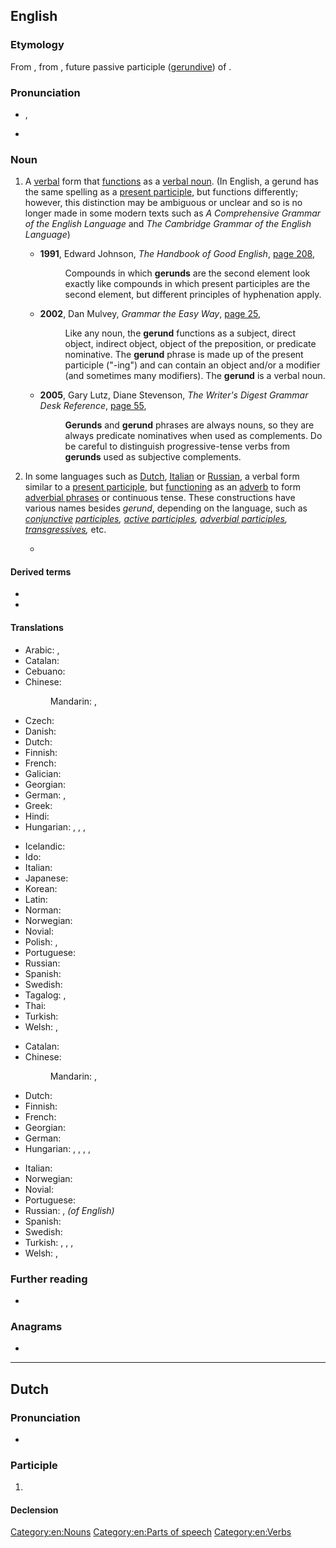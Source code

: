 ==English==

===Etymology===
From {{bor|en|la|gerundium}}, from {{m|la|gerundus||which is to be carried out}}, future passive participle ([[gerundive]]) of {{m|la|gerō||carry, bear}}.

===Pronunciation===
* {{enPR|jěr'-ənd}}, {{IPA|en|/ˈdʒɛɹənd/|/-ʌnd/}}
* {{rhymes|en|ɛɹənd|ɛɹʌnd}}

===Noun===
{{en-noun}}
{{examples|sense=English, verbal noun|examples=* {{ux|en|'''Walking''' is good exercise.}}
* {{ux|en|The baby's '''crying''' was a constant annoyance.}}
* {{ux|en|He most enjoyed the '''singing'''.}}}}
{{examples|sense=Russian, adverbial|examples={{ux|ru|Нельзя́ переходи́ть у́лицу, '''чита́я''' газе́ту.|One shouldn’t cross a street '''while reading''' a newspaper.|nocat=1}}}}
{{examples|sense=Afrikaans, adverbial|examples={{ux|af|Daardie vent stap '''al lesende''' die straat oor!|That fellow is crossing the street '''while reading'''!|nocat=1}}}}

# {{lb|en|grammar}} A [[verbal]] form that [[function]]s as a [[verbal noun]]. (In English, a gerund has the same spelling as a [[present participle]], but functions differently; however, this distinction may be ambiguous or unclear and so is no longer made in some modern texts such as ''A Comprehensive Grammar of the English Language'' and ''The Cambridge Grammar of the English Language'')
#* '''1991''', Edward Johnson, ''The Handbook of Good English'', [http://books.google.com.au/books?id=n0IJ8GcdJ6IC&pg=PA208&dq=%22gerund%22%7C%22gerunds%22&hl=en&sa=X&ei=nQwEVMTaM4Lg8AWPloCADA&redir_esc=y#v=onepage&q=%22gerund%22%7C%22gerunds%22&f=false page 208],
#*: Compounds in which '''gerunds''' are the second element look exactly like compounds in which present participles are the second element, but different principles of hyphenation apply.
#* '''2002''', Dan Mulvey, ''Grammar the Easy Way'', [http://books.google.com.au/books?id=L9ni2hGHlMEC&pg=PA25&dq=%22gerund%22%7C%22gerunds%22&hl=en&sa=X&ei=nQwEVMTaM4Lg8AWPloCADA&redir_esc=y#v=onepage&q=%22gerund%22%7C%22gerunds%22&f=false page 25],
#*: Like any noun, the '''gerund''' functions as a subject, direct object, indirect object, object of the preposition, or predicate nominative. The '''gerund''' phrase is made up of the present participle ("-ing") and can contain an object and/or a modifier (and sometimes many modifiers). The '''gerund''' is a verbal noun.
#* '''2005''', Gary Lutz, Diane Stevenson, ''The Writer's Digest Grammar Desk Reference'', [http://books.google.com.au/books?id=SsQ9ugnMcpUC&pg=PA55&dq=%22gerund%22%7C%22gerunds%22&hl=en&sa=X&ei=nQwEVMTaM4Lg8AWPloCADA&redir_esc=y#v=onepage&q=%22gerund%22%7C%22gerunds%22&f=false page 55],
#*: '''Gerunds''' and '''gerund''' phrases are always nouns, so they are always predicate nominatives when used as complements. Do be careful to distinguish progressive-tense verbs from '''gerunds''' used as subjective complements.
# {{lb|en|grammar}} In some languages such as [[Dutch]], [[Italian]] or [[Russian]], a verbal form similar to a [[present participle]], but [[function]]ing as an [[adverb]] to form [[adverbial phrase]]s or continuous tense. These constructions have various names besides ''gerund'', depending on the language, such as ''[[conjunctive]] [[participle]]s, [[active participle]]s,  [[adverbial participle]]s, [[transgressive]]s,'' etc.
#* {{quote-book|en|year=2013|isbn=978-1444137699|edition=Kindle|title=A New Reference Grammar of Modern Spanish|author=John Butt|publisher=Routledge|author2=Carmen Benjamin|passage=The Spanish '''gerund''' is quite unlike the English -ing form (‘walking’, ‘replying’, ‘saying’, etc.), which can function as a gerund, a present participle, a noun or an adjective; and it is also unlike the French form ending in ''-ant'', which covers the functions of both the Spanish '''gerund''' and the adjectival form in ''-ante'', ''-(i)ente'' discussed at 19.4.}}

====Derived terms====
* {{l|en|gerundive}}
* {{l|en|gerundial}}

====Translations====
{{trans-top|verb form functioning as a verbal noun}}
* Arabic: {{t|ar|صِيغَة فِعْل|m|tr=ṣīḡat fiʿl}}, {{t+|ar|مَصْدَر|m}}
* Catalan: {{t+|ca|gerundi|m}}
* Cebuano: {{t|ceb|punglihongan}}
* Chinese:
*: Mandarin: {{t+|cmn|動名詞|sc=Hani}}, {{t+|cmn|动名词|tr=dòng-míngcí|sc=Hani}}
* Czech: {{t|cs|gerundium|n}}
* Danish: {{t|da|gerundium|n}}
* Dutch: {{t+|nl|gerundium|n}}
* Finnish: {{t+|fi|gerundi}}
* French: {{t+|fr|gérondif|m}}
* Galician: {{t+|gl|xerundio|m}}
* Georgian: {{t|ka|გერუნდი}}
* German: {{t+|de|Gerundium|n}}, {{t|de|Vertretungswort}}
* Greek: {{t+|el|γερούνδιο|n}}
* Hindi: {{t|hi|क्रियावाचक संज्ञा}}
* Hungarian: {{t+|hu|gerundium}}, {{t|hu|ing-es alak}}, {{t|hu|[[igéből]] [[képzett]] [[főnév]]}}, {{t|hu|deverbális főnév}}
{{trans-mid}}
* Icelandic: {{t-needed|is}}
* Ido: {{t+|io|gerundio}}
* Italian: {{t+|it|gerundio|m}}
* Japanese: {{t+|ja|動名詞|tr=どうめいし, dōmeishi}}
* Korean: {{t+|ko|동명사}}
* Latin: {{t|la|gerundium|n}}
* Norman: {{t|nrf|nom vèrbal|m}}
* Norwegian: {{t+|no|gerundium|n}}
* Novial: {{t|nov|gerunde}}
* Polish: {{t+|pl|rzeczownik odczasownikowy|m}}, {{t+|pl|odsłownik|m}}
* Portuguese: {{t+|pt|gerúndio|m}}
* Russian: {{t+|ru|геру́ндий|m}}
* Spanish: {{t+|es|gerundio|m}}
* Swedish: {{t+|sv|gerundium|n}}
* Tagalog: {{t|tl|pandiwang makangalan}}, {{t|tl|pangngalang-diwa}}
* Thai: {{t+|th|อาการนาม}}
* Turkish: {{t+|tr|ulaç}}
* Welsh: {{t|cy|gerwnd|m}}, {{t|cy|cyfrediad|m}}
{{trans-bottom}}

{{trans-top|verb form functioning as an adverb}}
* Catalan: {{t+|ca|gerundi|m}}
* Chinese:
*: Mandarin: {{t+|cmn|動名詞|sc=Hani}}, {{t+|cmn|动名词|tr=dòng-míngcí|sc=Hani}}
* Dutch: {{t+|nl|gerundium|n}}
* Finnish: {{t+|fi|gerundi}}
* French: {{t+|fr|gérondif|m}}
* Georgian: {{t|ka|გერუნდი}}
* German: {{t+|de|Gerundium|n}}
* Hungarian: {{t+|hu|gerundium}}, {{t|hu|ing-es alak}}, {{t+|hu|határozói igenév}}, {{t|hu|[[igéből]] [[képzett]] [[határozó]]}}, {{t|hu|[[deverbális]] [[határozó]]}}
{{trans-mid}}
* Italian: {{t+|it|gerundio|m}}
* Norwegian: {{t+|no|gerundium|n}}
* Novial: {{t|nov|gerunde}}
* Portuguese: {{t+|pt|gerúndio|m}}
* Russian: {{t+|ru|дееприча́стие|n}}, {{t+|ru|геру́ндий|m}}'' (of English)''
* Spanish: {{t+|es|gerundio|m}}
* Swedish: {{t+|sv|gerundium|n}}
* Turkish: {{t+|tr|zarf-fiil}}, {{t+|tr|ulaç}}, {{t+|tr|durum ulacı}}, {{t+|tr|sıla sıygası}}
* Welsh: {{t|cy|gerwnd|m}}, {{t|cy|cyfrediad|m}}
{{trans-bottom}}

===Further reading===
* {{pedia}}

===Anagrams===
* {{anagrams|en|a=degnru|gurned|nudger|runged}}

[[Category:en:Nouns]]
[[Category:en:Parts of speech]]
[[Category:en:Verbs]]

----

==Dutch==

===Pronunciation===
* {{audio|nl|Nl-gerund.ogg|Audio}}

===Participle===
{{nl-past-ptc}}

# {{nl-verb form of|t=past|m=ptc|runnen}}

====Declension====
{{rfinfl|nl|participle}}